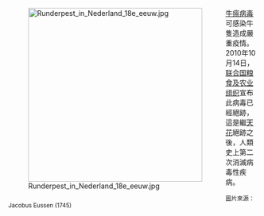 <div style="float:left;margin-right:0.5em;">
[[File:Runderpest_in_Nederland_18e_eeuw.jpg|350px]]
</div>
[[牛瘟病毒|牛瘟病毒]]可感染牛隻造成嚴重疫情。2010年10月14日，[[联合国粮食及农业组织|联合国粮食及农业组织]]宣布此病毒已經絕跡，這是繼[[天花|天花]]絕跡之後，人類史上第二次消滅病毒性疾病。

<small>圖片來源：Jacobus Eussen (1745)</small>